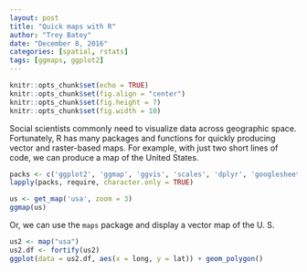 ```yaml
---
layout: post
title: "Quick maps with R"
author: "Trey Batey"
date: "December 8, 2016"
categories: [spatial, rstats]
tags: [ggmaps, ggplot2]
---
```


```r
knitr::opts_chunk$set(echo = TRUE)
knitr::opts_chunk$set(fig.align = "center")
knitr::opts_chunk$set(fig.height = 7)
knitr::opts_chunk$set(fig.width = 10)
```

Social scientists commonly need to visualize data across geographic space. Fortunately, R has many packages and functions for quickly producing vector and raster-based maps. For example, with just two short lines of code, we can produce a map of the United States.

```r
packs <- c('ggplot2', 'ggmap', 'ggvis', 'scales', 'dplyr', 'googlesheets', 'rgdal', 'spatial', 'maps', 'maptools', 'mapdata', 'raster', 'sp', 'mapproj')
lapply(packs, require, character.only = TRUE)
```

```r
us <- get_map('usa', zoom = 3)
ggmap(us)
```
Or, we can use the `maps` package and display a vector map of the U. S.

```r
us2 <- map("usa")
us2.df <- fortify(us2)
ggplot(data = us2.df, aes(x = long, y = lat)) + geom_polygon() 
```

